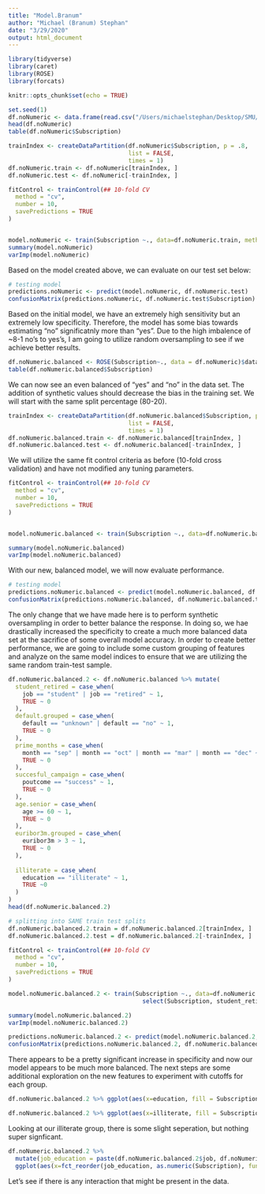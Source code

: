 ```yaml
---
title: "Model.Branum"
author: "Michael (Branum) Stephan"
date: "3/29/2020"
output: html_document
---
```


```r
library(tidyverse)
library(caret)
library(ROSE)
library(forcats)
```

```r
knitr::opts_chunk$set(echo = TRUE)
```

```r
set.seed(1)
df.noNumeric <- data.frame(read.csv("/Users/michaelstephan/Desktop/SMU/spring 2020/Applied Statistics/Final Project/6372_Project_2/Data/bank-model input-no continuous.csv"))
head(df.noNumeric)
table(df.noNumeric$Subscription)
```

```r
trainIndex <- createDataPartition(df.noNumeric$Subscription, p = .8, 
                                  list = FALSE, 
                                  times = 1)
df.noNumeric.train <- df.noNumeric[trainIndex, ]
df.noNumeric.test <- df.noNumeric[-trainIndex, ]
```

```r
fitControl <- trainControl(## 10-fold CV
  method = "cv",
  number = 10,
  savePredictions = TRUE
)


model.noNumeric <- train(Subscription ~., data=df.noNumeric.train, method="glm", family=binomial(), trControl=fitControl)
summary(model.noNumeric)
varImp(model.noNumeric)
```
Based on the model created above, we can evaluate on our test set below: 
```r
# testing model
predictions.noNumeric <- predict(model.noNumeric, df.noNumeric.test)
confusionMatrix(predictions.noNumeric, df.noNumeric.test$Subscription)
```
Based on the initial model, we have an extremely high sensitivity but an extremely low specificity. Therefore, the model has some bias towards estimating "no" significatnly more than "yes". Due to the high imbalence of ~8-1 no's to yes's, I am going to utilize random oversampling to see if we achieve better results.

```r
df.noNumeric.balanced <- ROSE(Subscription~., data = df.noNumeric)$data
table(df.noNumeric.balanced$Subscription)
```
We can now see an even balanced of "yes" and "no" in the data set. The addition of synthetic values should decrease the bias in the training set. We will start with the same split percentage (80-20). 

```r
trainIndex <- createDataPartition(df.noNumeric.balanced$Subscription, p = .8, 
                                  list = FALSE, 
                                  times = 1)
df.noNumeric.balanced.train <- df.noNumeric.balanced[trainIndex, ]
df.noNumeric.balanced.test <- df.noNumeric.balanced[-trainIndex, ]
```

We will utilize the same fit control criteria as before (10-fold cross validation) and have not modified any tuning parameters.

```r
fitControl <- trainControl(## 10-fold CV
  method = "cv",
  number = 10,
  savePredictions = TRUE
)


model.noNumeric.balanced <- train(Subscription ~., data=df.noNumeric.balanced.train, method="glm", family=binomial(), trControl=fitControl)

summary(model.noNumeric.balanced)
varImp(model.noNumeric.balanced)
```
With our new, balanced model, we will now evaluate performance.

```r
# testing model
predictions.noNumeric.balanced <- predict(model.noNumeric.balanced, df.noNumeric.balanced.test)
confusionMatrix(predictions.noNumeric.balanced, df.noNumeric.balanced.test$Subscription)
```
The only change that we have made here is to perform synthetic oversampling in order to better balance the response. In doing so, we hae drastically increased the specificity to create a much more balanced data set at the sacrifice of some overall model accuracy. In order to create better performance, we are going to include some custom grouping of features and analyze on the same model indices to ensure that we are utilizing the same random train-test sample.

```r
df.noNumeric.balanced.2 <- df.noNumeric.balanced %>% mutate(
  student_retired = case_when(
    job == "student" | job == "retired" ~ 1,
    TRUE ~ 0
  ),
  default.grouped = case_when(
    default == "unknown" | default == "no" ~ 1,
    TRUE ~ 0
  ),
  prime_months = case_when(
    month == "sep" | month == "oct" | month == "mar" | month == "dec" ~ 1,
    TRUE ~ 0
  ),
  succesful_campaign = case_when(
    poutcome == "success" ~ 1,
    TRUE ~ 0
  ),
  age.senior = case_when(
    age >= 60 ~ 1,
    TRUE ~ 0
  ),
  euribor3m.grouped = case_when(
    euribor3m > 3 ~ 1,
    TRUE ~ 0
  ),
  
  illiterate = case_when(
    education == "illiterate" ~ 1, 
    TRUE ~0
  )
)
head(df.noNumeric.balanced.2)
```
```r
# splitting into SAME train test splits
df.noNumeric.balanced.2.train = df.noNumeric.balanced.2[trainIndex, ]
df.noNumeric.balanced.2.test = df.noNumeric.balanced.2[-trainIndex, ]
```

```r
fitControl <- trainControl(## 10-fold CV
  method = "cv",
  number = 10,
  savePredictions = TRUE
)

model.noNumeric.balanced.2 <- train(Subscription ~., data=df.noNumeric.balanced.2.train %>% 
                                      select(Subscription, student_retired, default.grouped, illiterate, prime_months,                                         succesful_campaign,age.senior, euribor3m.grouped), method="glm", family=binomial(),                                       trControl=fitControl)
```

```r
summary(model.noNumeric.balanced.2)
varImp(model.noNumeric.balanced.2)
```

```r
predictions.noNumeric.balanced.2 <- predict(model.noNumeric.balanced.2, df.noNumeric.balanced.2.test)
confusionMatrix(predictions.noNumeric.balanced.2, df.noNumeric.balanced.2.test$Subscription)
```

There appears to be a pretty significant increase in specificity and now our model appears to be much more balanced. The next steps are some additional exploration on the new features to experiment with cutoffs for each group.

```r
df.noNumeric.balanced.2 %>% ggplot(aes(x=education, fill = Subscription)) + geom_bar(position = "fill", alpha = 0.9) + coord_flip()

df.noNumeric.balanced.2 %>% ggplot(aes(x=illiterate, fill = Subscription)) + geom_bar(position = "fill", alpha = 0.9) + coord_flip()
```
Looking at our illiterate group, there is some slight seperation, but nothing super signficant.
```r
df.noNumeric.balanced.2 %>% 
  mutate(job_education = paste(df.noNumeric.balanced.2$job, df.noNumeric.balanced.2$education, sep="_")) %>% 
  ggplot(aes(x=fct_reorder(job_education, as.numeric(Subscription), fun = mean))) + geom_bar(position = "fill", alpha = 0.9) + coord_flip() + ggtitle("Profession and Education vs. Subscription")
```
Let's see if there is any interaction that might be present in the data.







